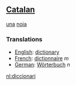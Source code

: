==[[Catalan]]==
[[una]] [[noia]]

===Translations===

*[[English]]: [[dictionary]]
*[[French]]: [[dictionnaire]] ''m''
*[[German]]: [[Wörterbuch]] ''n''

[[nl:diccionari]]